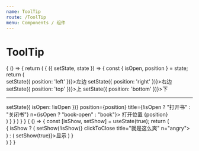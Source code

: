 ```yaml
---
name: ToolTip
route: /ToolTip
menu: Components / 组件
---
```



# ToolTip

<PropsTable of={ToolTip} />

<Playground>
  {
    () => {
      return (
        <State initial={{
          isOpen: 'isOpen',
          position: 'left'
        }}>
          {
            ({ setState, state }) => {
              const { isOpen, position } = state;
              return (
                <div>
                  <span className="ms10 link" onClick={e => setState({
                    position: 'left'
                  })}>左边</span>
                  <span className="ms10 link" onClick={e => setState({
                    position: 'right'
                  })}>右边</span>
                  <span className="ms10 link" onClick={e => setState({
                    position: 'top'
                  })}>上</span>
                  <span className="ms10 link" onClick={e => setState({
                    position: 'bottom'
                  })}>下</span>
                  <hr />
                  <ToolTip
                    onClick={e => setState({
                      isOpen: !isOpen
                    })}
                    position={position}
                    title={!isOpen ? "打开书" : "关闭书"}
                    n={isOpen ? "book-open" : "book"}>
                    打开位置 {position}
                  </ToolTip>
                </div>
              )
            }
          }
        </State>
      )
    }
  }
</Playground>

<Playground>
  {
    () => {
      const [isShow, setShow] = useState(true);
      return (
        <div>
          {
            isShow ? (
              <ToolTip
                onClick={e => setShow(!isShow)}
                clickToClose
                title="就是这么爽"
                n="angry">
              </ToolTip>
            ) : (
              <span onClick={e => setShow(true)}>显示</span>
            )
          }
        </div>
      )
    }
  }
</Playground>
